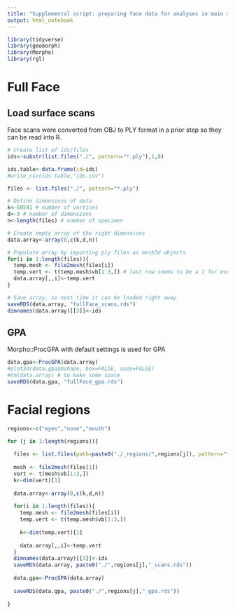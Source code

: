 ```yaml
---
title: "Supplemental script: preparing face data for analyses in main script"
output: html_notebook
---
```


```r
library(tidyverse)
library(geomorph)
library(Morpho)
library(rgl)
```

# Full Face
## Load surface scans
Face scans were converted from OBJ to PLY format in a prior step so they can be read into R.

```r
# Create list of ids/files
ids<-substr(list.files("./", pattern="*.ply"),1,8)

ids.table<-data.frame(id=ids)
#write_csv(ids.table,"ids.csv")

files <- list.files("./", pattern="*.ply")

# Define dimensions of data
k<-60541 # number of vertices
d<-3 # number of dimensions
n<-length(files) # number of specimen

# Create empty array of the right dimensions
data.array<-array(0,c(k,d,n))

# Populate array by importing ply files as mesh3d objects
for(i in 1:length(files)){
  temp.mesh <- file2mesh(files[i])
  temp.vert <- t(temp.mesh$vb[1:3,]) # last row seems to be a 1 for every point...?
  data.array[,,i]<-temp.vert
}

# Save array, so next time it can be loaded right away
saveRDS(data.array, "fullFace_scans.rds")
dimnames(data.array)[[3]]<-ids
```

## GPA
Morpho::ProcGPA with default settings is used for GPA
```r
data.gpa<-ProcGPA(data.array)
#plot3d(data.gpa$mshape, box=FALSE, axes=FALSE)
#rm(data.array) # to make some space
saveRDS(data.gpa, "fullFace_gpa.rds")
```

# Facial regions
```r
regions<-c("eyes","nose","mouth")

for (j in 1:length(regions)){
  
  files <- list.files(path=paste0("./_regions/",regions[j]), pattern="*.ply",full.names = TRUE)
  
  mesh <- file2mesh(files[1])
  vert <- t(mesh$vb[1:3,])
  k<-dim(vert)[1]
  
  data.array<-array(0,c(k,d,n))
  
  for(i in 1:length(files)){
    temp.mesh <- file2mesh(files[i])
    temp.vert <- t(temp.mesh$vb[1:3,])
    
    k<-dim(temp.vert)[1]
    
    data.array[,,i]<-temp.vert
  }
  dimnames(data.array)[[3]]<-ids
  saveRDS(data.array, paste0("./",regions[j],"_scans.rds"))
  
  data.gpa<-ProcGPA(data.array)
  
  saveRDS(data.gpa, paste0("./",regions[j],"_gpa.rds"))
  
}
```
